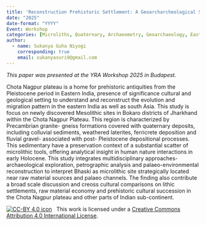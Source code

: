 ```yaml
---
title: 'Reconstruction Prehistoric Settlement: A Geoarcharcheological Study of  Mesolithic Assemblage of Bhaski, Chota Nagpur, India'
date: "2025"
date-format: "YYYY"
Event: Workshop
categories: [Microliths, Quaternary, Archaeometry, Geoarchaeology, Eastern India, Man-environment interaction]
author: 
  - name: Sukanya Guha Niyogi
    corresponding: true
    email: sukanyasuri9@gmail.com
---
```


*This paper was presented at the YRA Workshop 2025 in Budapest.*

Chota Nagpur plateau is a home for prehistoric antiquities from the Pleistocene period in Eastern India, presence of significance cultural and geological setting to understand and reconstruct the evolution and migration pattern in the eastern India as well as south Asia. This study is focus on newly discovered Mesolithic sites in Bokaro districts of Jharkhand within the Chota Nagpur Plateau. This region is characterized by Precambrian granite- gneiss formations covered with quaternary deposits, including colluvial sediments, weathered laterites, ferricrete deposition and fluvial gravel- associated with post- Pleistocene depositional processes. This sedimentary have a preservation context of a substantial scatter of microlithic tools, offering analytical insight in human nature interactions in early Holocene. This study integrates multidisciplinary approaches- archaeological exploration, petrographic analysis and palaeo-environmental reconstruction to interpret Bhaski as microlithic site strategically located near raw material sources and palaeo channels. The finding also contribute a broad scale discussion and creoss cultural comparisons on lithic settlements, raw material economy and prehistoric cultural succession in the Chota Nagpur plateau and other parts of Indian sub-continent.

[![CC-BY 4.0 icon](https://i.creativecommons.org/l/by/4.0/88x31.png)](http://creativecommons.org/licenses/by/4.0/)&nbsp;&nbsp; This work is licensed under a [Creative Commons Attribution 4.0 International License](https://creativecommons.org/licenses/by/4.0/). 
